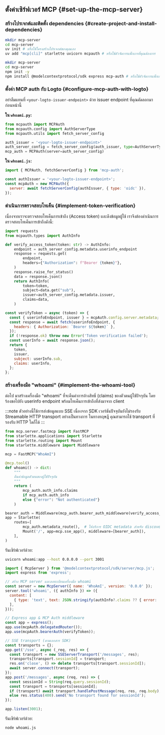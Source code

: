 
## ตั้งค่าเซิร์ฟเวอร์ MCP \{#set-up-the-mcp-server}

### สร้างโปรเจกต์และติดตั้ง dependencies \{#create-project-and-install-dependencies}

<Tabs groupId="sdk">
<TabItem value="python" label="Python">

```bash
mkdir mcp-server
cd mcp-server
uv init # หรือใช้โครงสร้างโปรเจกต์ของคุณเอง
uv add "mcp[cli]" starlette uvicorn mcpauth # หรือใช้ตัวจัดการแพ็กเกจที่คุณต้องการ
```

</TabItem>
<TabItem value="node" label="Node.js">

```bash
mkdir mcp-server
cd mcp-server
npm init -y
npm install @modelcontextprotocol/sdk express mcp-auth # หรือใช้ตัวจัดการแพ็กเกจที่คุณต้องการ
```

</TabItem>
</Tabs>

### ตั้งค่า MCP auth กับ Logto \{#configure-mcp-auth-with-logto}

อย่าลืมแทนที่ `<your-logto-issuer-endpoint>` ด้วย issuer endpoint ที่คุณคัดลอกมาก่อนหน้านี้

<Tabs groupId="sdk">
<TabItem value="python" label="Python">

**ใน `whoami.py`:**

```python
from mcpauth import MCPAuth
from mcpauth.config import AuthServerType
from mcpauth.utils import fetch_server_config

auth_issuer = '<your-logto-issuer-endpoint>'
auth_server_config = fetch_server_config(auth_issuer, type=AuthServerType.OIDC)
mcp_auth = MCPAuth(server=auth_server_config)
```

</TabItem>
<TabItem value="node" label="Node.js">

**ใน `whoami.js`:**

```js
import { MCPAuth, fetchServerConfig } from 'mcp-auth';

const authIssuer = '<your-logto-issuer-endpoint>';
const mcpAuth = new MCPAuth({
  server: await fetchServerConfig(authIssuer, { type: 'oidc' }),
});
```

</TabItem>
</Tabs>

### ดำเนินการตรวจสอบโทเค็น \{#implement-token-verification}

เนื่องจากเราจะตรวจสอบโทเค็นการเข้าถึง (Access token) และดึงข้อมูลผู้ใช้ เราจึงต้องดำเนินการตรวจสอบโทเค็นการเข้าถึงดังนี้:

<Tabs groupId="sdk">
<TabItem value="python" label="Python">

```python
import requests
from mcpauth.types import AuthInfo

def verify_access_token(token: str) -> AuthInfo:
    endpoint = auth_server_config.metadata.userinfo_endpoint
    response = requests.get(
        endpoint,
        headers={"Authorization": f"Bearer {token}"},
    )
    response.raise_for_status()
    data = response.json()
    return AuthInfo(
        token=token,
        subject=data.get("sub"),
        issuer=auth_server_config.metadata.issuer,
        claims=data,
    )
```

</TabItem>
<TabItem value="node" label="Node.js">

```js
const verifyToken = async (token) => {
  const { userinfoEndpoint, issuer } = mcpAuth.config.server.metadata;
  const response = await fetch(userinfoEndpoint, {
    headers: { Authorization: `Bearer ${token}` },
  });
  if (!response.ok) throw new Error('Token verification failed');
  const userInfo = await response.json();
  return {
    token,
    issuer,
    subject: userInfo.sub,
    claims: userInfo,
  };
};
```

</TabItem>
</Tabs>

### สร้างเครื่องมือ "whoami" \{#implement-the-whoami-tool}

ต่อไป มาสร้างเครื่องมือ "whoami" ที่จะคืนค่าการอ้างสิทธิ์ (claims) ของตัวตนผู้ใช้ปัจจุบัน โดยร้องขอไปยัง userinfo endpoint พร้อมโทเค็นการเข้าถึงที่ส่งมาจาก client

:::note
ตัวอย่างนี้ใช้การส่งข้อมูลแบบ SSE เนื่องจาก SDK เวอร์ชันปัจจุบันยังไม่รองรับ Streamable HTTP transport อย่างเป็นทางการ ในทางทฤษฎี คุณสามารถใช้ transport ที่รองรับ HTTP ใดก็ได้
:::

<Tabs groupId="sdk">
<TabItem value="python" label="Python">

```python
from mcp.server.fastmcp import FastMCP
from starlette.applications import Starlette
from starlette.routing import Mount
from starlette.middleware import Middleware

mcp = FastMCP("WhoAmI")

@mcp.tool()
def whoami() -> dict:
    """
    คืนค่าข้อมูลตัวตนของผู้ใช้ปัจจุบัน
    """
    return (
        mcp_auth.auth_info.claims
        if mcp_auth.auth_info
        else {"error": "Not authenticated"}
    )

bearer_auth = Middleware(mcp_auth.bearer_auth_middleware(verify_access_token))
app = Starlette(
    routes=[
        mcp_auth.metadata_route(),  # ให้บริการ OIDC metadata สำหรับ discovery
        Mount('/', app=mcp.sse_app(), middleware=[bearer_auth]),
    ],
)
```

รันเซิร์ฟเวอร์ด้วย:

```bash
uvicorn whoami:app --host 0.0.0.0 --port 3001
```

</TabItem>
<TabItem value="node" label="Node.js">

```js
import { McpServer } from '@modelcontextprotocol/sdk/server/mcp.js';
import express from 'express';

// สร้าง MCP server และลงทะเบียนเครื่องมือ whoami
const server = new McpServer({ name: 'WhoAmI', version: '0.0.0' });
server.tool('whoami', ({ authInfo }) => ({
  content: [
    { type: 'text', text: JSON.stringify(authInfo?.claims ?? { error: 'Not authenticated' }) },
  ],
}));

// Express app & MCP Auth middleware
const app = express();
app.use(mcpAuth.delegatedRouter());
app.use(mcpAuth.bearerAuth(verifyToken));

// SSE transport (ตามเอกสาร SDK)
const transports = {};
app.get('/sse', async (_req, res) => {
  const transport = new SSEServerTransport('/messages', res);
  transports[transport.sessionId] = transport;
  res.on('close', () => delete transports[transport.sessionId]);
  await server.connect(transport);
});
app.post('/messages', async (req, res) => {
  const sessionId = String(req.query.sessionId);
  const transport = transports[sessionId];
  if (transport) await transport.handlePostMessage(req, res, req.body);
  else res.status(400).send('No transport found for sessionId');
});

app.listen(3001);
```

รันเซิร์ฟเวอร์ด้วย:

```bash
node whoami.js
```

</TabItem>
</Tabs>
